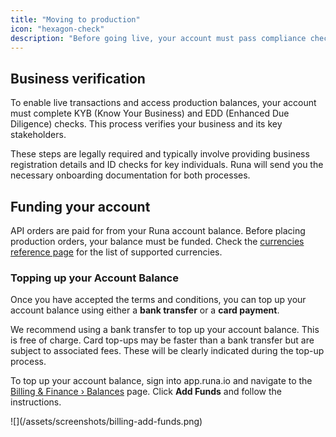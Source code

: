 ```yaml
---
title: "Moving to production"
icon: "hexagon-check"
description: "Before going live, your account must pass compliance checks and be funded, here's what to expect"
---
```


## Business verification

To enable live transactions and access production balances, your account must complete KYB (Know Your Business) and EDD (Enhanced Due Diligence) checks. This process verifies your business and its key stakeholders.

These steps are legally required and typically involve providing business registration details and ID checks for key individuals. Runa will send you the necessary onboarding documentation for both processes.

## Funding your account

API orders are paid for from your Runa account balance. Before placing production orders, your balance must be funded. Check the [currencies reference page](/reference/currencies) for the list of supported currencies.

### Topping up your Account Balance
Once you have accepted the terms and conditions, you can top up your account balance using either a **bank transfer** or a **card payment**.


<Columns cols={2}>
    <Card title="Bank transfer" icon="building-columns">
        We recommend using a bank transfer to top up your account balance. This is free of charge.
    </Card>
    <Card title="Card payment" icon="credit-card">
        Card top-ups may be faster than a bank transfer but are subject to associated fees. These will be clearly indicated during the top-up process.
    </Card>
</Columns>

To top up your account balance, sign into app.runa.io and navigate to the [Billing & Finance › Balances](https://app.runa.io/billing) page. Click **Add Funds** and follow the instructions.

<Frame caption="Select the 'Add Funds' button to top up your account balance">
  ![](/assets/screenshots/billing-add-funds.png)
</Frame>
